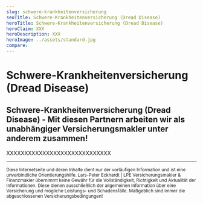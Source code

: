 ```yaml
---
slug: schwere-krankheitenversicherung
seoTitle: Schwere-Krankheitenversicherung (Dread Disease)
heroTitle: Schwere-Krankheitenversicherung (Dread Disease)
heroClaim: XXX
heroDescription: XXX
heroImage: ../assets/standard.jpg
compare: 
---
```


<ProvenExpert />

# Schwere-Krankheitenversicherung (Dread Disease)











<ContactAndCompareBox />
<ProvenExpert />

## Schwere-Krankheitenversicherung (Dread Disease) - Mit diesen Partnern arbeiten wir als unabhängiger Versicherungsmakler unter anderem zusammen!

XXXXXXXXXXXXXXXXXXXXXXXXXXXXX

---

<small>Diese Internetseite und deren Inhalte dient nur der vorläufigen Information und ist eine unverbindliche Orientierungshilfe. Lars-Peter Eckhardt | LPE Versicherungsmakler & Finanzmakler übernimmt keine Gewähr für die Vollständigkeit, Richtigkeit und Aktualität der Informationen. Diese dienen ausschließlich der allgemeinen Information über eine Versicherung und mögliche Leistungs- und Schadensfälle. Maßgeblich sind immer die abgeschlossenen Versicherungsbedingungen!</small>